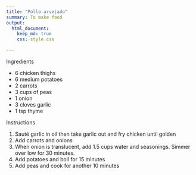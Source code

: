 ```yaml
---
title: "Pollo arvejado"
summary: To make food
output:
  html_document:
    keep_md: true
    css: style.css

---
```



Ingredients

- 6 chicken thighs
- 6 medium potatoes
- 2 carrots
- 3 cups of peas
- 1 onion
- 3 cloves garlic
- 1 tsp thyme




Instructions
 
1. Sauté garlic in oil then take garlic out and fry chicken until golden
2. Add carrots and onions
3. When onion is translucent, add 1.5 cups water and seasonings. Simmer over low for 30 minutes.
4. Add potatoes and boil for 15 minutes
5. Add peas and cook for another 10 minutes